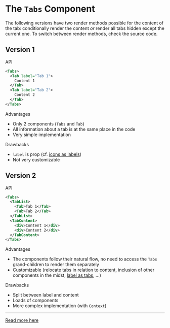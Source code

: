 

<Meta title="Tabs/Study" />

# The <code>Tabs</code> Component

<Tip><p>The following versions have two render methods possible for the content of the tab: conditionally render the content <em>or</em> render all tabs hidden except the current one.
To switch between render methods, check the source code.</p></Tip>

## Version 1

<TryBadge href="/?path=/docs/tabs-v1--default" />

<div className="subheading">API</div>

```xml
<Tabs>
  <Tab label="Tab 1">
    Content 1
  </Tab>
  <Tab label="Tab 2">
    Content 2
  </Tab>
</Tabs>
```

<div className="subheading">Advantages</div>
<ul>
  <li>Only 2 components (<code>Tabs</code> and <code>Tab</code>)</li>
  <li>All information about a tab is at the same place in the code</li>
  <li>Very simple implementation</li>
</ul>

<div className="subheading">Drawbacks</div>
<ul>
  <li><code>label</code> is prop (cf. <a href="/?path=/docs/tabs-v1--with-icons">icons as labels</a>)</li>
  <li>Not very customizable</li>
</ul>

## Version 2

<TryBadge href="/?path=/docs/tabs-v2--default" />

<div className="subheading">API</div>

```xml
<Tabs>
  <TabList>
    <Tab>Tab 1</Tab>
    <Tab>Tab 2</Tab>
  </TabList>
  <TabContent>
    <div>Content 1</div>
    <div>Content 2</div>
  </TabContent>
</Tabs>
```

<div className="subheading">Advantages</div>
<ul>
  <li>The components follow their natural flow, no need to access the <code>Tabs</code> grand-children to render them separately</li>
  <li>Customizable (relocate tabs in relation to content, inclusion of other components in the midst, <a href="/?path=/docs/tabs-v2--with-icons">label as tabs</a>, ...)</li>
</ul>

<div className="subheading">Drawbacks</div>
<ul>
  <li>Split between label and content</li>
  <li>Loads of components</li>
  <li>More complex implementation (with <code>Context</code>)</li>
</ul>

<hr />
<a className="read-more" href="https://octo.atlassian.net/l/c/rc1M1GdG">Read more here</a>
